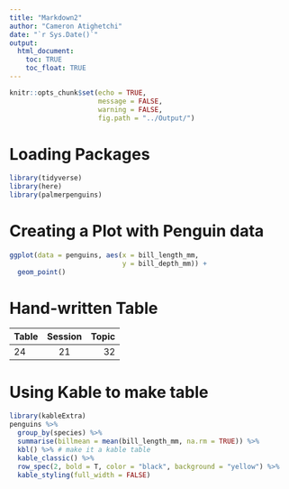```yaml
---
title: "Markdown2"
author: "Cameron Atighetchi"
date: "`r Sys.Date()`"
output: 
  html_document:
    toc: TRUE
    toc_float: TRUE
---
```

```r
knitr::opts_chunk$set(echo = TRUE,
                      message = FALSE,
                      warning = FALSE,
                      fig.path = "../Output/")
```

# Loading Packages
```r
library(tidyverse)
library(here)
library(palmerpenguins)
```

# Creating a Plot with Penguin data
```r
ggplot(data = penguins, aes(x = bill_length_mm, 
                            y = bill_depth_mm)) +
  geom_point()
```

# Hand-written Table  

| Table | Session | Topic |
| :-----|:-------:|------:|
| 24    | 21      | 32    |

# Using Kable to make table  
```r
library(kableExtra)
penguins %>%
  group_by(species) %>%
  summarise(billmean = mean(bill_length_mm, na.rm = TRUE)) %>%
  kbl() %>% # make it a kable table
  kable_classic() %>%
  row_spec(2, bold = T, color = "black", background = "yellow") %>%
  kable_styling(full_width = FALSE)

```






